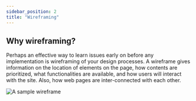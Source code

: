 ```yaml
---
sidebar_position: 2
title: "Wireframing"
---
```


## Why wireframing?

Perhaps an effective way to learn issues early on before any implementation is wireframing of your design processes. 
A wireframe gives information on the location of elements on the page, how contents are prioritized, what functionalities are available,
 and how users will interact with the site. Also, how web pages are inter-connected with each other.

<Box>
<img style={{ padding: '10px 30px', width: '92.5%'}} 
src="/img/samplewireframe.png" 
alt="A sample wireframe" />
</Box>